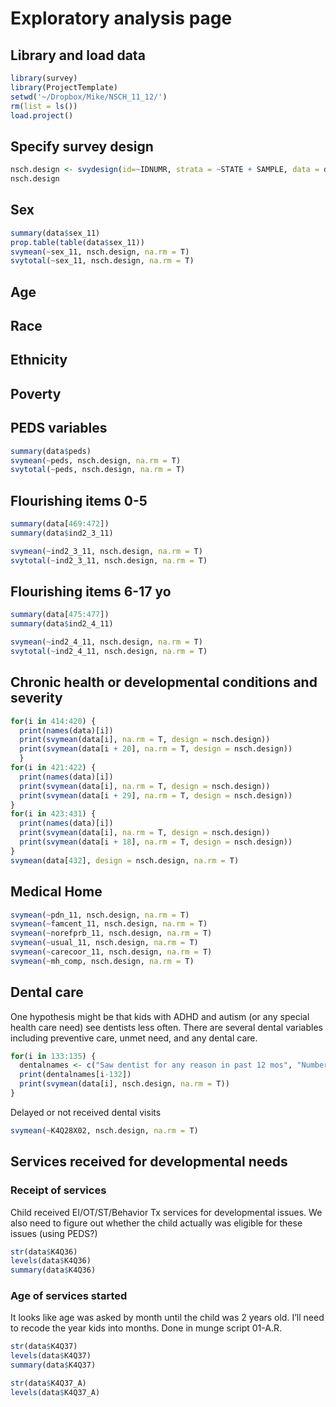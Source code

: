 Exploratory analysis page
========================================================

Library and load data
---
```r
library(survey)
library(ProjectTemplate)
setwd('~/Dropbox/Mike/NSCH_11_12/')
rm(list = ls())
load.project()
```

Specify survey design
---
```r
nsch.design <- svydesign(id=~IDNUMR, strata = ~STATE + SAMPLE, data = data, weights = ~NSCHWT)
nsch.design
```

Sex
----
```r
summary(data$sex_11)
prop.table(table(data$sex_11))
svymean(~sex_11, nsch.design, na.rm = T)
svytotal(~sex_11, nsch.design, na.rm = T)
```

Age
----

Race
------

Ethnicity
----

Poverty
-----

PEDS variables
----
```r
summary(data$peds)
svymean(~peds, nsch.design, na.rm = T)
svytotal(~peds, nsch.design, na.rm = T)
```

Flourishing items 0-5
----
```r
summary(data[469:472])
summary(data$ind2_3_11)

svymean(~ind2_3_11, nsch.design, na.rm = T)
svytotal(~ind2_3_11, nsch.design, na.rm = T)
```


Flourishing items 6-17 yo
----
```r
summary(data[475:477])
summary(data$ind2_4_11)

svymean(~ind2_4_11, nsch.design, na.rm = T)
svytotal(~ind2_4_11, nsch.design, na.rm = T)
```

Chronic health or developmental conditions and severity
----
```r
for(i in 414:420) {
  print(names(data)[i])
  print(svymean(data[i], na.rm = T, design = nsch.design))
  print(svymean(data[i + 20], na.rm = T, design = nsch.design))
  }
for(i in 421:422) {
  print(names(data)[i])
  print(svymean(data[i], na.rm = T, design = nsch.design))
  print(svymean(data[i + 29], na.rm = T, design = nsch.design))
}
for(i in 423:431) {
  print(names(data)[i])
  print(svymean(data[i], na.rm = T, design = nsch.design))
  print(svymean(data[i + 18], na.rm = T, design = nsch.design))
}
svymean(data[432], design = nsch.design, na.rm = T)
```

Medical Home
----
```r
svymean(~pdn_11, nsch.design, na.rm = T)
svymean(~famcent_11, nsch.design, na.rm = T)
svymean(~norefprb_11, nsch.design, na.rm = T)
svymean(~usual_11, nsch.design, na.rm = T)
svymean(~carecoor_11, nsch.design, na.rm = T)
svymean(~mh_comp, nsch.design, na.rm = T)
```

Dental care
----
One hypothesis might be that kids with ADHD and autism (or any special health care need) see dentists less often. There are several dental variables including preventive care, unmet need, and any dental care.  

```r
for(i in 133:135) {
  dentalnames <- c("Saw dentist for any reason in past 12 mos", "Number of preventive dental visits in past 12 mos", "Had a toothache, decayed teeth or unfilled cavity in past 12 mos")
  print(dentalnames[i-132])
  print(svymean(data[i], nsch.design, na.rm = T))
}
```

Delayed or not received dental visits
```r
svymean(~K4Q28X02, nsch.design, na.rm = T)
```

Services received for developmental needs
------
### Receipt of services  
Child received EI/OT/ST/Behavior Tx services for developmental issues. We also need to figure out whether the child actually was eligible for these issues (using PEDS?)
```r
str(data$K4Q36)
levels(data$K4Q36)
summary(data$K4Q36)
```

### Age of services started  
It looks like age was asked by month until the child was 2 years old. I'll need to recode the year kids into months. Done in munge script 01-A.R.
```r
str(data$K4Q37)
levels(data$K4Q37)
summary(data$K4Q37)

str(data$K4Q37_A)
levels(data$K4Q37_A)
```
